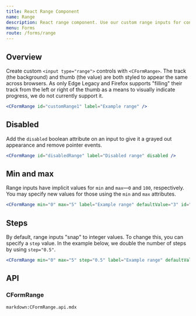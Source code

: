 ```yaml
---
title: React Range Component
name: Range
description: React range component. Use our custom range inputs for consistent cross-browser styling and built-in customization.
menu: Forms
route: /forms/range
---
```



## Overview

Create custom `<input type="range">` controls with `<CFormRange>`. The track (the background) and thumb (the value) are both styled to appear the same across browsers. As only Edge Legacy and Firefox supports "filling" their track from the left or right of the thumb as a means to visually indicate progress, we do not currently support it.

<Example>
  <CFormRange id="customRange1" label="Example range" />
</Example>

```jsx
<CFormRange id="customRange1" label="Example range" />
```

## Disabled

Add the `disabled` boolean attribute on an input to give it a grayed out appearance and remove pointer events.

<Example>
  <CFormRange id="disabledRange" label="Disabled range" disabled />
</Example>

```jsx
<CFormRange id="disabledRange" label="Disabled range" disabled />
```

## Min and max

Range inputs have implicit values for `min` and `max`—`0` and `100`, respectively. You may specify new values for those using the `min` and `max` attributes.

<Example>
  <CFormRange min="0" max="5" label="Example range" defaultValue="3" id="customRange2" />
</Example>

```jsx
<CFormRange min="0" max="5" label="Example range" defaultValue="3" id="customRange2" />
```

## Steps

By default, range inputs "snap" to integer values. To change this, you can specify a `step` value. In the example below, we double the number of steps by using `step="0.5"`.

<Example>
  <CFormRange min="0" max="5" step="0.5" label="Example range" defaultValue="3" id="customRange3" />
</Example>

```jsx
<CFormRange min="0" max="5" step="0.5" label="Example range" defaultValue="3" id="customRange3" />
```

## API

### CFormRange

`markdown:CFormRange.api.mdx`
